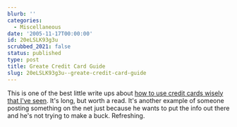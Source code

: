 ```yaml
---
blurb: ''
categories:
  - Miscellaneous
date: '2005-11-17T00:00:00'
id: 20eLSLK93g3u
scrubbed_2021: false
status: published
type: post
title: Greate Credit Card Guide
slug: 20eLSLK93g3u--greate-credit-card-guide
---
```


This is one of the best little write ups about
[how to use credit cards wisely that I've seen](http://www.radicalguides.com/2005/05/the_radical_gui.html).
It's long, but worth a read. It's another example of someone
posting something on the net just because he wants to put the info
out there and he's not trying to make a buck. Refreshing.
